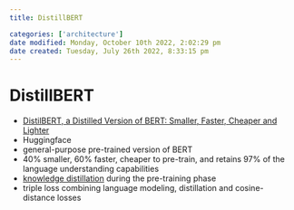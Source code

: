 ```yaml
---
title: DistillBERT

categories: ['architecture']
date modified: Monday, October 10th 2022, 2:02:29 pm
date created: Tuesday, July 26th 2022, 8:33:15 pm
---
```


# DistillBERT
- [DistilBERT, a Distilled Version of BERT: Smaller, Faster, Cheaper and Lighter](https://arxiv.org/abs/1910.01108)
- Huggingface
- general-purpose pre-trained version of BERT
- 40% smaller, 60% faster, cheaper to pre-train, and retains 97% of the language understanding capabilities
- [knowledge distillation](Knowledge%20Distillation.qmd) during the pre-training phase
- triple loss combining language modeling, distillation and cosine-distance losses



